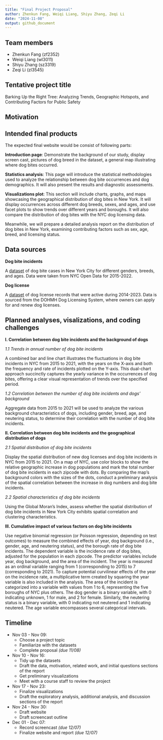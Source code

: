 ```yaml
---
title: "Final Project Proposal"
author: Zhenkun Fang, Weiqi Liang, Shiyu Zhang, Zeqi Li
date: "2024-11-08"
output: github_document
---
```


## Team members

* Zhenkun Fang (zf2352)
* Weiqi Liang (wl3011)
* Shiyu Zhang (sz3319)
* Zeqi Li (zl3545)

## Tentative project title

Barking Up the Right Tree: Analyzing Trends, Geographic Hotspots, and Contributing Factors for Public Safety

## Motivation

## Intended final products

The expected final website would be consist of following parts:

**Introduction page**: Demonstrate the background of our study, display screen cast, pictures of dog breed in the dataset, a general map illustrating where dog bites occurred.

**Statistics analysis**: This page will introduce the statistical methodologies used to analyze the relationship between dog bite occurrences and dog demographics. It will also present the results and diagnostic assessments.

**Visualizations plot**: This section will include charts, graphs, and maps showcasing the geographical distribution of dog bites in New York. It will display occurrences across different dog breeds, sexes, and ages, and use facet plots to show trends over different years and boroughs. It will also compare the distribution of dog bites with the NYC dog licensing data.

Meanwhile, we will prepare a detailed analysis report on the distribution of dog bites in New York, examining contributing factors such as sex, age, breed, and licensing status.

## Data sources

**Dog bite incidents**

A [dataset](https://www.kaggle.com/datasets/muhmiqbal/dog-bites-nyc) of dog bite cases in New York City for different genders, breeds, and ages. Data were taken from NYC Open Data for 2015-2022.

**Dog license**

A [dataset](https://www.kaggle.com/datasets/sahirmaharajj/dog-licensing-dataset)  of dog license records that were active during 2014-2023. Data is sourced from the DOHMH Dog Licensing System, where owners can apply for and renew dog licenses.

## Planned analyses, visalizations, and coding challenges

**I. Correlation between dog bite incidents and the background of dogs**

*1.1 Trends in annual number of dog bite incidents*
  
A combined bar and line chart illustrates the fluctuations in dog bite incidents in NYC from 2015 to 2021, with the years on the X-axis and both the frequency and rate of incidents plotted on the Y-axis. This dual-chart approach succinctly captures the yearly variance in the occurrences of dog bites, offering a clear visual representation of trends over the specified period.

*1.2 Correlation between the number of dog bite incidents and dogs’ background*
  
Aggregate data from 2015 to 2021 will be used to analyze the various background characteristics of dogs, including gender, breed, age, and neutering status, to determine their correlation with the number of dog bite incidents.

**II. Correlation between dog bite incidents and the geographical distribution of dogs**

*2.1  Spatial distribution of dog bite incidents*
  
Display the spatial distribution of new dog licenses and dog bite incidents in NYC from 2015 to 2021. On a map of NYC, use color blocks to show the relative geographic increase in dog populations and mark the total number of dog bite incidents in each zipcode with dots. By comparing the map's background colors with the sizes of the dots, conduct a preliminary analysis of the spatial correlation between the increase in dog numbers and dog bite incidents.

*2.2  Spatial characteristics of dog bite incidents*
  
Using the Global Moran's Index, assess whether the spatial distribution of dog bite incidents in New York City exhibits spatial correlation and clustering characteristics.

**III. Cumulative impact of various factors on dog bite incidents**

Use negative binomial regression (or Poisson regression, depending on test outcomes) to measure the combined effects of year, dog background (i.e., gender, age, and neutering status), and the borough rate of dog bite incidents. The dependent variable is the incidence rate of dog bites, adjusted for the population in each zipcode. The predictor variables include year, dog background, and the area of the incident. The year is measured as an ordinal variable ranging from 1 (corresponding to 2015) to 7 (corresponding to 2021). To capture potential curvilinear effects of the year on the incidence rate, a multiplicative term created by squaring the year variable is also included in the analysis. The area of the incident is categorized into a variable with values from 1 to 6, representing the five boroughs of NYC plus others. The dog gender is a binary variable, with 0 indicating unknown, 1 for male, and 2 for female. Similarly, the neutering status is a binary variable, with 0 indicating not neutered and 1 indicating neutered. The age variable encompasses several categorical intervals.



## Timeline

* Nov 03 - Nov 09: 
  + Choose a project topic
  + Familiarize with the datasets
  + Complete proposal *(due 11/08)*
* Nov 10 - Nov 16:
  + Tidy up the datasets
  + Draft the data, motivation, related work, and initial questions sections of the report
  + Get preliminary visualizations
  + Meet with a course staff to review the project
* Nov 17 - Nov 23:
  + Finalize visualizations
  + Draft the exploratory analysis, additional analysis, and discussion sections of the report
* Nov 24 - Nov 30:
  + Draft website
  + Draft screencast outline
* Dec 01 - Dec 07: 
  + Record screencast *(due 12/07)*
  + Finalize website and report *(due 12/07)*
